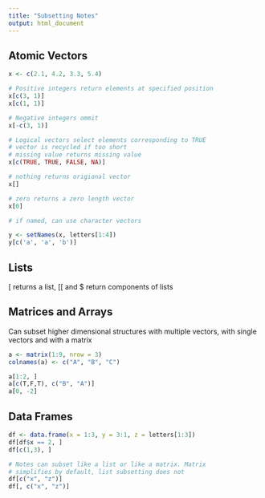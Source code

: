 ---
title: "Subsetting Notes"
output: html_document
---

## Atomic Vectors


```{r}
x <- c(2.1, 4.2, 3.3, 5.4)

# Positive integers return elements at specified position
x[c(3, 1)]
x[c(1, 1)]

# Negative integers ommit
x[-c(3, 1)]

# Logical vectors select elements corresponding to TRUE
# vector is recycled if too short
# missing value returns missing value
x[c(TRUE, TRUE, FALSE, NA)]

# nothing returns origional vector
x[]

# zero returns a zero length vector
x[0]

# if named, can use character vectors

y <- setNames(x, letters[1:4])
y[c('a', 'a', 'b')]
```

## Lists

[ returns a list, [[ and $ return components of lists

## Matrices and Arrays

Can subset higher dimensional structures with multiple vectors, with single vectors and with a matrix

```{r}
a <- matrix(1:9, nrow = 3)
colnames(a) <- c("A", "B", "C")

a[1:2, ]
a[c(T,F,T), c("B", "A")]
a[0, -2]
```

## Data Frames

```{r}
df <- data.frame(x = 1:3, y = 3:1, z = letters[1:3])
df[df$x == 2, ]
df[c(1,3), ]

# Notes can subset like a list or like a matrix. Matrix
# simplifies by default, list subsetting does not
df[c("x", "z")]
df[, c("x", "z")]

```
